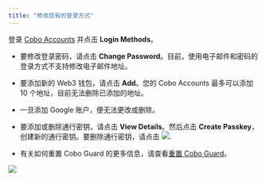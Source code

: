 ```yaml
---
title: "修改现有的登录方式"
---
```


登录 [Cobo Accounts](https://accounts.cobo.com/) 并点击 **Login Methods**。

- 要修改登录密码，请点击 **Change Password**。目前，使用电子邮件和密码的登录方式不支持修改电子邮件地址。
- 要添加新的 Web3 钱包，请点击 **Add**。您的 Cobo Accounts 最多可以添加 10 个地址，目前无法删除已添加的地址。
- 一旦添加 Google 账户，便无法更改或删除。
- 要添加或删除通行密钥，请点击 **View Details**。然后点击 **Create Passkey**，创建新的通行密钥。要删除通行密钥，请点击 <img src="/images/cobo-accounts/pBtfB_6WRBfwcEIz1gcplIN-kdZwzvFRhfhX0ag-rpb4FFQYvbhSsA8aFmSBG8b61_6-9vZu9SulRIhPawPZxmND_Y_lZdhevEcEPP_YCg68wjAVtPGATgnY3D6Md3xwI_8Q5c2llDRxaSobBBXyag8-20240419115040600.svg" className="icon"/>.

- 有关如何重置 Cobo Guard 的更多信息，请查看[重置 Cobo Guard](/cn/accounts/reset-cobo-guard)。

<img src="/cn/images/cobo-accounts/clzUvqDr6IpC2ze6GjLjE7Z4my3ThG_jArWH5P7DEpkTlgLJu1TGKpdHcADQ6F5STqBPNphKHMBooGmjF79yTHwHBEkdFwdTARM-GgWnxojo9uazKMRdF7ZXi4FIXue8rwudLT0I-PmqvqA7Ndt67I8-20240419115040639.svg" className="screenshot_full_screen"/>
